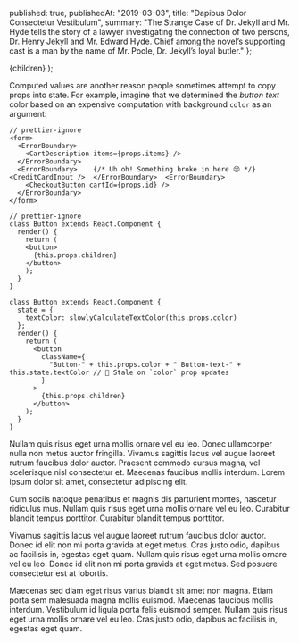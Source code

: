 
  published: true,
  publishedAt: "2019-03-03",
  title: "Dapibus Dolor Consectetur Vestibulum",
  summary:
    "The Strange Case of Dr. Jekyll and Mr. Hyde tells the story of a lawyer investigating the connection of two persons, Dr. Henry Jekyll and Mr. Edward Hyde. Chief among the novel’s supporting cast is a man by the name of Mr. Poole, Dr. Jekyll’s loyal butler."
};

  <BlogPost path={url.pathname} meta={meta}>
    {children}
  </BlogPost>
);

Computed values are another reason people sometimes attempt to copy props into state. For example, imagine that we determined the _button text_ color based on an expensive computation with background `color` as an argument:

```jsx{1}
// prettier-ignore
<form>
  <ErrorBoundary>
    <CartDescription items={props.items} />
  </ErrorBoundary>
  <ErrorBoundary>    {/* Uh oh! Something broke in here 😢 */}    <CreditCardInput />  </ErrorBoundary>  <ErrorBoundary>
    <CheckoutButton cartId={props.id} />
  </ErrorBoundary>
</form>
```

```jsx{5}
// prettier-ignore
class Button extends React.Component {
  render() {
    return (
    <button>
      {this.props.children}
    </button>
    );
  }
}
```

```jsx{9}
class Button extends React.Component {
  state = {
    textColor: slowlyCalculateTextColor(this.props.color)
  };
  render() {
    return (
      <button
        className={
          "Button-" + this.props.color + " Button-text-" + this.state.textColor // 🔴 Stale on `color` prop updates
        }
      >
        {this.props.children}
      </button>
    );
  }
}
```

Nullam quis risus eget urna mollis ornare vel eu leo. Donec ullamcorper nulla non metus auctor fringilla. Vivamus sagittis lacus vel augue laoreet rutrum faucibus dolor auctor. Praesent commodo cursus magna, vel scelerisque nisl consectetur et. Maecenas faucibus mollis interdum. Lorem ipsum dolor sit amet, consectetur adipiscing elit.

Cum sociis natoque penatibus et magnis dis parturient montes, nascetur ridiculus mus. Nullam quis risus eget urna mollis ornare vel eu leo. Curabitur blandit tempus porttitor. Curabitur blandit tempus porttitor.

Vivamus sagittis lacus vel augue laoreet rutrum faucibus dolor auctor. Donec id elit non mi porta gravida at eget metus. Cras justo odio, dapibus ac facilisis in, egestas eget quam. Nullam quis risus eget urna mollis ornare vel eu leo. Donec id elit non mi porta gravida at eget metus. Sed posuere consectetur est at lobortis.

Maecenas sed diam eget risus varius blandit sit amet non magna. Etiam porta sem malesuada magna mollis euismod. Maecenas faucibus mollis interdum. Vestibulum id ligula porta felis euismod semper. Nullam quis risus eget urna mollis ornare vel eu leo. Cras justo odio, dapibus ac facilisis in, egestas eget quam.
